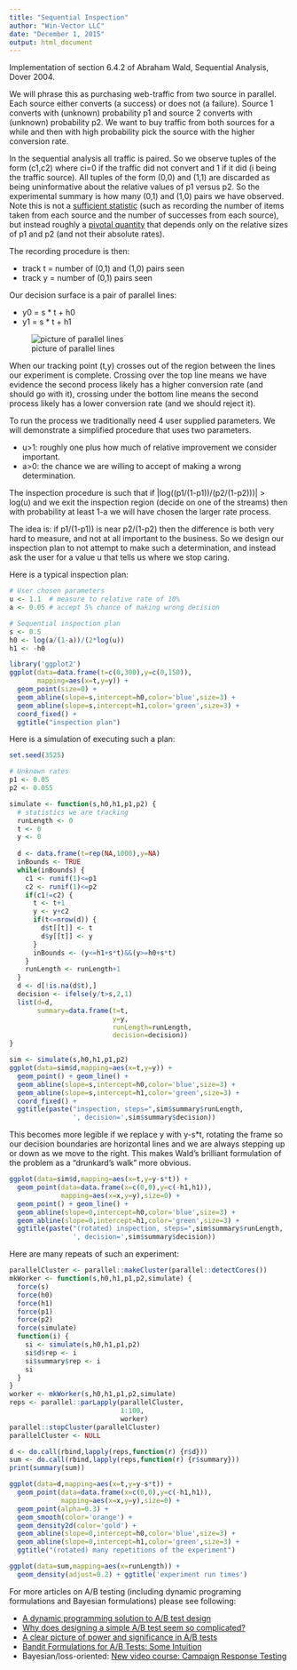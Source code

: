 ```yaml
---
title: "Sequential Inspection"
author: "Win-Vector LLC"
date: "December 1, 2015"
output: html_document
---
```


Implementation of section 6.4.2 of Abraham Wald, Sequential Analysis, Dover 2004.

We will phrase this as purchasing web-traffic from two source in parallel.  Each
source either converts (a success) or does not (a failure).  Source 1 converts with
(unknown) probability p1 and source 2 converts with (unknown) probability p2.  We
want to buy traffic from both sources for a while and then with high probability pick
the source with the higher conversion rate.

In the sequential analysis all traffic is paired.  So we observe tuples of the form (c1,c2) where
ci=0 if the traffic did not convert and 1 if it did (i being the traffic source).  All tuples of
the form (0,0) and (1,1) are discarded as being uninformative about the relative values of p1 versus p2.
So the experimental summary is how many (0,1) and (1,0) pairs we have observed.
Note this is not a [sufficient statistic](https://en.wikipedia.org/wiki/Sufficient_statistic) (such
as recording the number of items taken from each source and the number of successes from each source),
but instead roughly a [pivotal quantity](https://en.wikipedia.org/wiki/Pivotal_quantity) that depends only
on the relative sizes of p1 and p2 (and not their absolute rates).

The recording procedure is then: 

 * track t = number of (0,1) and (1,0) pairs seen
 * track y = number of (0,1) pairs seen

Our decision surface is a pair of parallel lines:

 * y0 = s * t + h0
 * y1 = s * t + h1
 
 ![picture of parallel lines](http://www.win-vector.com/blog/wp-content/uploads/2015/06/IMG_1692.png "Figure 14, Section 6.4.2, page 111, Abraham Wald, Sequential Analysis, Dover 2004")
 
When our tracking point (t,y) crosses out of the region between the lines our experiment is complete.  Crossing over the top line means we have evidence the second process likely has a higher conversion rate (and should go with it),
crossing under the bottom line means the second process likely has a lower conversion rate (and we should reject it).

To run the process we traditionally need 4 user supplied parameters.  We will demonstrate a simplified procedure that uses two parameters.

 * u>1: roughly one plus how much of relative improvement we consider important.
 * a>0: the chance we are willing to accept of making a wrong determination.
 
The inspection procedure is such that if |log((p1/(1-p1))/(p2/(1-p2)))| > log(u) and we exit the inspection region (decide on one of the streams) then with probability at least 1-a we will have chosen the larger rate process.

The idea is: if p1/(1-p1)) is near p2/(1-p2) then the difference is both very hard to measure, and not at all important to the business.  So we design our inspection plan to not attempt to make such a determination, and instead ask the user for a value u that tells us where we stop caring.

Here is a typical inspection plan:

```r
# User chosen parameters
u <- 1.1  # measure to relative rate of 10%
a <- 0.05 # accept 5% chance of making wrong decision

# Sequential inspection plan
s <- 0.5
h0 <- log(a/(1-a))/(2*log(u))
h1 <- -h0

library('ggplot2')
ggplot(data=data.frame(t=c(0,300),y=c(0,150)),
       mapping=aes(x=t,y=y)) +
  geom_point(size=0) +
  geom_abline(slope=s,intercept=h0,color='blue',size=3) +
  geom_abline(slope=s,intercept=h1,color='green',size=3) +
  coord_fixed() +
  ggtitle("inspection plan")
```

Here is a simulation of executing such a plan:

```r
set.seed(3525)

# Unknown rates
p1 <- 0.05
p2 <- 0.055

simulate <- function(s,h0,h1,p1,p2) {
  # statistics we are tracking
  runLength <- 0
  t <- 0
  y <- 0
  
  d <- data.frame(t=rep(NA,1000),y=NA)
  inBounds <- TRUE
  while(inBounds) {
    c1 <- runif(1)<=p1
    c2 <- runif(1)<=p2
    if(c1!=c2) {
      t <- t+1
      y <- y+c2
      if(t<=nrow(d)) {
        d$t[[t]] <- t
        d$y[[t]] <- y
      }
      inBounds <- (y<=h1+s*t)&&(y>=h0+s*t)
    }
    runLength <- runLength+1
  }
  d <- d[!is.na(d$t),]
  decision <- ifelse(y/t>s,2,1)
  list(d=d,
       summary=data.frame(t=t,
                          y=y,
                          runLength=runLength,
                          decision=decision))
}

sim <- simulate(s,h0,h1,p1,p2)
ggplot(data=sim$d,mapping=aes(x=t,y=y)) +
  geom_point() + geom_line() +
  geom_abline(slope=s,intercept=h0,color='blue',size=3) +
  geom_abline(slope=s,intercept=h1,color='green',size=3) +
  coord_fixed() +
  ggtitle(paste("inspection, steps=",sim$summary$runLength,
                ', decision=',sim$summary$decision))
```

This becomes more legible if we replace y with y-s*t,
rotating the frame so our decision boundaries are horizontal lines
and we are always stepping up or down as we move to the right.
This makes Wald's brilliant formulation of the problem as 
a "drunkard's walk" more obvious.

```r
ggplot(data=sim$d,mapping=aes(x=t,y=y-s*t)) +
  geom_point(data=data.frame(x=c(0,0),y=c(-h1,h1)),
             mapping=aes(x=x,y=y),size=0) +
  geom_point() + geom_line() +
  geom_abline(slope=0,intercept=h0,color='blue',size=3) +
  geom_abline(slope=0,intercept=h1,color='green',size=3) +
  ggtitle(paste("(rotated) inspection, steps=",sim$summary$runLength,
                ', decision=',sim$summary$decision))
```

Here are many repeats of such an experiment:

```r
parallelCluster <- parallel::makeCluster(parallel::detectCores())
mkWorker <- function(s,h0,h1,p1,p2,simulate) {
  force(s)
  force(h0)
  force(h1)
  force(p1)
  force(p2)
  force(simulate)
  function(i) {
    si <- simulate(s,h0,h1,p1,p2)
    si$d$rep <- i
    si$summary$rep <- i
    si
  }
}
worker <- mkWorker(s,h0,h1,p1,p2,simulate)
reps <- parallel::parLapply(parallelCluster,
                            1:100,
                            worker)
parallel::stopCluster(parallelCluster)
parallelCluster <- NULL

d <- do.call(rbind,lapply(reps,function(r) {r$d}))
sum <- do.call(rbind,lapply(reps,function(r) {r$summary}))
print(summary(sum))

ggplot(data=d,mapping=aes(x=t,y=y-s*t)) +
  geom_point(data=data.frame(x=c(0,0),y=c(-h1,h1)),
             mapping=aes(x=x,y=y),size=0) +
  geom_point(alpha=0.3) +
  geom_smooth(color='orange') +
  geom_density2d(color='gold') +
  geom_abline(slope=0,intercept=h0,color='blue',size=3) +
  geom_abline(slope=0,intercept=h1,color='green',size=3) +
  ggtitle("(rotated) many repetitions of the experiment")

ggplot(data=sum,mapping=aes(x=runLength)) + 
  geom_density(adjust=0.2) + ggtitle('experiment run times')
```

For more articles on A/B testing (including dynamic programing formulations and Bayesian formulations)
please see following:

 * [A dynamic programming solution to A/B test design](http://www.win-vector.com/blog/2015/07/dynamic-prog-ab-test-design/)
 * [Why does designing a simple A/B test seem so complicated?](http://www.win-vector.com/blog/2015/06/designing-ab-tests/)
 * [A clear picture of power and significance in A/B tests](http://www.win-vector.com/blog/2014/05/a-clear-picture-of-power-and-significance-in-ab-tests/)
 * [Bandit Formulations for A/B Tests: Some Intuition](http://www.win-vector.com/blog/2014/04/bandit-formulations-for-ab-tests-some-intuition/)
 * Bayesian/loss-oriented: [New video course: Campaign Response Testing](http://www.win-vector.com/blog/2015/04/new-video-course-campaign-response-testing/)
